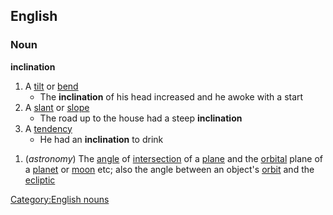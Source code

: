 ==English==
===Noun===
'''inclination'''
#A [[tilt]] or [[bend]]
#* The '''inclination''' of his head increased and he awoke with a start
#A [[slant]] or [[slope]]
#* The road up to the house had a steep '''inclination'''
#A [[tendency]]
#* He had an '''inclination''' to drink
{{wikipedia}}
#(''astronomy'') The [[angle]] of [[intersection]] of a [[plane]] and the [[orbital]] plane of a [[planet]] or [[moon]] etc; also the angle between an object's [[orbit]] and the [[ecliptic]]
[[Category:English nouns]]